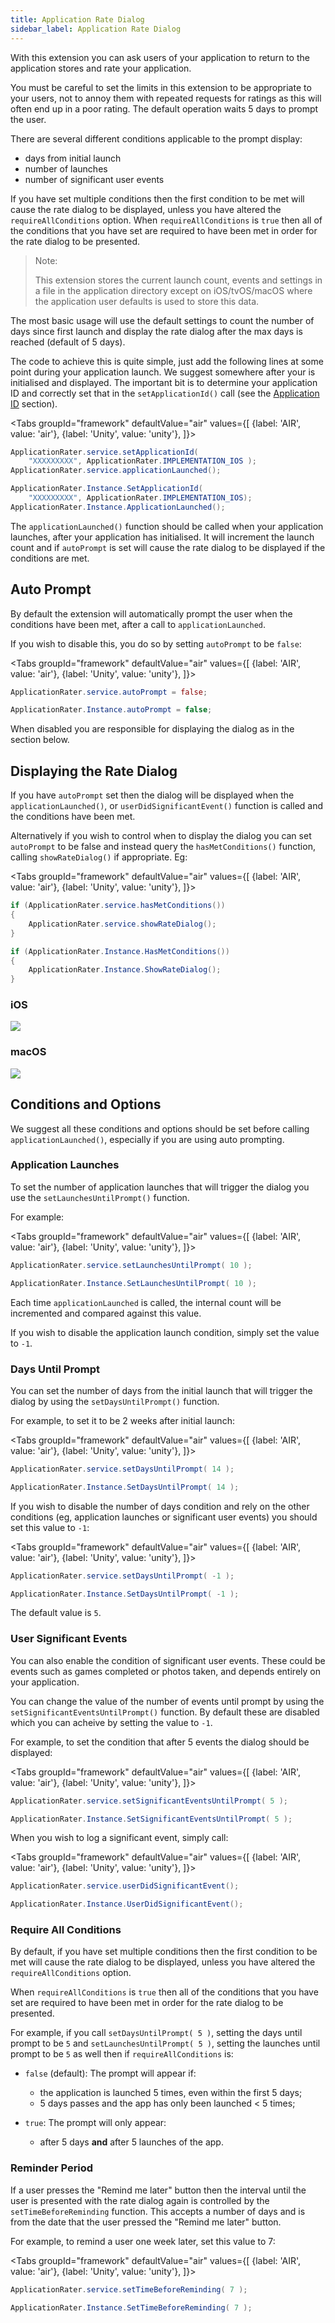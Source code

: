 ```yaml
---
title: Application Rate Dialog
sidebar_label: Application Rate Dialog
---
```




With this extension you can ask users of your application to return to the application stores and rate your application. 

You must be careful to set the limits in this extension to be appropriate to your users, not to
annoy them with repeated requests for ratings as this will often end up in a poor rating. The default
operation waits 5 days to prompt the user.


There are several different conditions applicable to the prompt display:

- days from initial launch
- number of launches
- number of significant user events


If you have set multiple conditions then the first condition to be met will cause the rate dialog to be displayed, unless you have altered the `requireAllConditions` option. When `requireAllConditions` is `true` then all of the conditions that you have set are required to have been met in order for the rate dialog to be presented.


>
> Note:
>
> This extension stores the current launch count, events and settings in a file in the application directory
> except on iOS/tvOS/macOS where the application user defaults is used to store this data. 
>


The most basic usage will use the default settings to count the number of days since first launch
and display the rate dialog after the max days is reached (default of 5 days). 

The code to achieve this is quite simple, just add the following lines at some point during your application
launch. We suggest somewhere after your is initialised and displayed. The important bit is to determine your
application ID and correctly set that in the `setApplicationId()` call (see the [Application ID](application-id) 
section).



<Tabs groupId="framework" defaultValue="air" values={[
    {label: 'AIR', value: 'air'},
    {label: 'Unity', value: 'unity'},
  ]}>
  <TabItem value="air" >

```actionscript 
ApplicationRater.service.setApplicationId( 
	"XXXXXXXXX", ApplicationRater.IMPLEMENTATION_IOS );
ApplicationRater.service.applicationLaunched();
```

  </TabItem>
  <TabItem value="unity" >

```csharp 
ApplicationRater.Instance.SetApplicationId(
	"XXXXXXXXX", ApplicationRater.IMPLEMENTATION_IOS);
ApplicationRater.Instance.ApplicationLaunched();
```

  </TabItem>
</Tabs>





The `applicationLaunched()` function should be called when your application launches, after your application has initialised. It will increment the launch count and if `autoPrompt` is set will cause the rate dialog to be displayed if the conditions are met.



## Auto Prompt 

By default the extension will automatically prompt the user when the conditions have been met, after a call to `applicationLaunched`.

If you wish to disable this, you do so by setting `autoPrompt` to be `false`:


<Tabs groupId="framework" defaultValue="air" values={[
    {label: 'AIR', value: 'air'},
    {label: 'Unity', value: 'unity'},
  ]}>
  <TabItem value="air" >

```actionscript 
ApplicationRater.service.autoPrompt = false;
```

  </TabItem>
  <TabItem value="unity" >

```csharp 
ApplicationRater.Instance.autoPrompt = false;
```

  </TabItem>
</Tabs>







When disabled you are responsible for displaying the dialog as in the section below.



## Displaying the Rate Dialog

If you have `autoPrompt` set then the dialog will be displayed when the `applicationLaunched()`, or `userDidSignificantEvent()` function is 
called and the conditions have been met.

Alternatively if you wish to control when to display the dialog you can set `autoPrompt` to be false and instead query the `hasMetConditions()` function, calling `showRateDialog()` if appropriate. Eg:


<Tabs groupId="framework" defaultValue="air" values={[
    {label: 'AIR', value: 'air'},
    {label: 'Unity', value: 'unity'},
  ]}>
  <TabItem value="air" >

```actionscript 
if (ApplicationRater.service.hasMetConditions())
{
	ApplicationRater.service.showRateDialog();
} 
```

  </TabItem>
  <TabItem value="unity" >

```csharp 
if (ApplicationRater.Instance.HasMetConditions())
{
	ApplicationRater.Instance.ShowRateDialog();
} 
```

  </TabItem>
</Tabs>




### iOS

![](images/rate_dialog_screen.png)

### macOS 

![](images/rate_dialog_screen_macos.png)


## Conditions and Options

We suggest all these conditions and options should be set before calling `applicationLaunched()`, especially if you are using auto prompting.



### Application Launches

To set the number of application launches that will trigger the dialog you use the `setLaunchesUntilPrompt()` function.

For example:


<Tabs groupId="framework" defaultValue="air" values={[
    {label: 'AIR', value: 'air'},
    {label: 'Unity', value: 'unity'},
  ]}>
  <TabItem value="air" >

```actionscript 
ApplicationRater.service.setLaunchesUntilPrompt( 10 );
```

  </TabItem>
  <TabItem value="unity" >

```csharp 
ApplicationRater.Instance.SetLaunchesUntilPrompt( 10 );
```

  </TabItem>
</Tabs>




Each time `applicationLaunched` is called, the internal count will be incremented and compared against this value. 

If you wish to disable the application launch condition, simply set the value to `-1`.





### Days Until Prompt

You can set the number of days from the initial launch that will trigger the dialog by using the `setDaysUntilPrompt()` 
function.

For example, to set it to be 2 weeks after initial launch:


<Tabs groupId="framework" defaultValue="air" values={[
    {label: 'AIR', value: 'air'},
    {label: 'Unity', value: 'unity'},
  ]}>
  <TabItem value="air" >

```actionscript 
ApplicationRater.service.setDaysUntilPrompt( 14 );
```

  </TabItem>
  <TabItem value="unity" >

```csharp 
ApplicationRater.Instance.SetDaysUntilPrompt( 14 );
```

  </TabItem>
</Tabs>


If you wish to disable the number of days condition and rely on the other conditions (eg, application launches 
or significant user events) you should set this value to `-1`:


<Tabs groupId="framework" defaultValue="air" values={[
    {label: 'AIR', value: 'air'},
    {label: 'Unity', value: 'unity'},
  ]}>
  <TabItem value="air" >

```actionscript 
ApplicationRater.service.setDaysUntilPrompt( -1 );
```

  </TabItem>
  <TabItem value="unity" >

```csharp 
ApplicationRater.Instance.SetDaysUntilPrompt( -1 );
```

  </TabItem>
</Tabs>


The default value is `5`.




### User Significant Events

You can also enable the condition of significant user events. These could be events such as games completed or photos taken, and depends entirely on your application.

You can change the value of the number of events until prompt by using the `setSignificantEventsUntilPrompt()` function. By default these are disabled which you can acheive by setting the value to `-1`.

For example, to set the condition that after 5 events the dialog should be displayed:


<Tabs groupId="framework" defaultValue="air" values={[
    {label: 'AIR', value: 'air'},
    {label: 'Unity', value: 'unity'},
  ]}>
  <TabItem value="air" >

```actionscript 
ApplicationRater.service.setSignificantEventsUntilPrompt( 5 );
```

  </TabItem>
  <TabItem value="unity" >

```csharp 
ApplicationRater.Instance.SetSignificantEventsUntilPrompt( 5 );
```

  </TabItem>
</Tabs>





When you wish to log a significant event, simply call:


<Tabs groupId="framework" defaultValue="air" values={[
    {label: 'AIR', value: 'air'},
    {label: 'Unity', value: 'unity'},
  ]}>
  <TabItem value="air" >

```actionscript 
ApplicationRater.service.userDidSignificantEvent();
```

  </TabItem>
  <TabItem value="unity" >

```csharp 
ApplicationRater.Instance.UserDidSignificantEvent();
```

  </TabItem>
</Tabs>




### Require All Conditions

By default, if you have set multiple conditions then the first condition to be met will cause the rate dialog to be displayed, unless you have altered the `requireAllConditions` option. 

When `requireAllConditions` is `true` then all of the conditions that you have set are required to have been met in order for the rate dialog to be presented.


For example, if you call `setDaysUntilPrompt( 5 )`, setting the days until prompt to be `5` and  `setLaunchesUntilPrompt( 5 )`, setting the launches until prompt to be `5` as well then if `requireAllConditions` is:

- `false` (default): The prompt will appear if: 
  - the application is launched 5 times, even within the first 5 days;
  - 5 days passes and the app has only been launched < 5 times;

- `true`: The prompt will only appear:
  - after 5 days **and** after 5 launches of the app.




### Reminder Period

If a user presses the "Remind me later" button then the interval until the user is presented with
the rate dialog again is controlled by the `setTimeBeforeReminding` function. This accepts a number 
of days and is from the date that the user pressed the "Remind me later" button.

For example, to remind a user one week later, set this value to 7:


<Tabs groupId="framework" defaultValue="air" values={[
    {label: 'AIR', value: 'air'},
    {label: 'Unity', value: 'unity'},
  ]}>
  <TabItem value="air" >

```actionscript 
ApplicationRater.service.setTimeBeforeReminding( 7 );
```

  </TabItem>
  <TabItem value="unity" >

```csharp 
ApplicationRater.Instance.SetTimeBeforeReminding( 7 );
```

  </TabItem>
</Tabs>



























